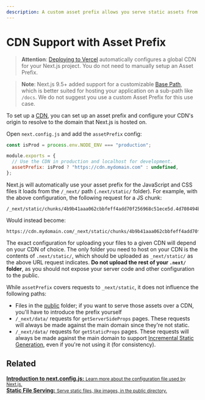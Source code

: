 ```yaml
---
description: A custom asset prefix allows you serve static assets from a CDN. Learn more about it here.
---
```


# CDN Support with Asset Prefix

> **Attention**: [Deploying to Vercel](/docs/deployment.md) automatically configures a global CDN for your Next.js project.
> You do not need to manually setup an Asset Prefix.

> **Note**: Next.js 9.5+ added support for a customizable [Base Path](/docs/api-reference/next.config.js/basepath.md), which is better
> suited for hosting your application on a sub-path like `/docs`.
> We do not suggest you use a custom Asset Prefix for this use case.

To set up a [CDN](https://en.wikipedia.org/wiki/Content_delivery_network), you can set up an asset prefix and configure your CDN's origin to resolve to the domain that Next.js is hosted on.

Open `next.config.js` and add the `assetPrefix` config:

```js
const isProd = process.env.NODE_ENV === "production";

module.exports = {
  // Use the CDN in production and localhost for development.
  assetPrefix: isProd ? "https://cdn.mydomain.com" : undefined,
};
```

Next.js will automatically use your asset prefix for the JavaScript and CSS files it loads from the `/_next/` path (`.next/static/` folder). For example, with the above configuration, the following request for a JS chunk:

```
/_next/static/chunks/4b9b41aaa062cbbfeff4add70f256968c51ece5d.4d708494b3aed70c04f0.js
```

Would instead become:

```
https://cdn.mydomain.com/_next/static/chunks/4b9b41aaa062cbbfeff4add70f256968c51ece5d.4d708494b3aed70c04f0.js
```

The exact configuration for uploading your files to a given CDN will depend on your CDN of choice. The only folder you need to host on your CDN is the contents of `.next/static/`, which should be uploaded as `_next/static/` as the above URL request indicates. **Do not upload the rest of your `.next/` folder**, as you should not expose your server code and other configuration to the public.

While `assetPrefix` covers requests to `_next/static`, it does not influence the following paths:

- Files in the [public](/docs/basic-features/static-file-serving.md) folder; if you want to serve those assets over a CDN, you'll have to introduce the prefix yourself
- `/_next/data/` requests for `getServerSideProps` pages. These requests will always be made against the main domain since they're not static.
- `/_next/data/` requests for `getStaticProps` pages. These requests will always be made against the main domain to support [Incremental Static Generation](/docs/basic-features/data-fetching/incremental-static-regeneration.md), even if you're not using it (for consistency).

## Related

<div className="card">
  <a href="/docs/api-reference/next.config.js/introduction.md">
    <b>Introduction to next.config.js:</b>
    <small>Learn more about the configuration file used by Next.js.</small>
  </a>
</div>

<div className="card">
  <a href="/docs/basic-features/static-file-serving.md">
    <b>Static File Serving:</b>
    <small>Serve static files, like images, in the public directory.</small>
  </a>
</div>

